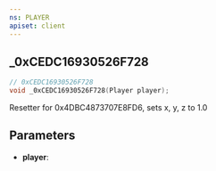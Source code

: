 ```yaml
---
ns: PLAYER
apiset: client
---
```

## _0xCEDC16930526F728

```c
// 0xCEDC16930526F728
void _0xCEDC16930526F728(Player player);
```

Resetter for 0x4DBC4873707E8FD6, sets x, y, z to 1.0

## Parameters
* **player**:

